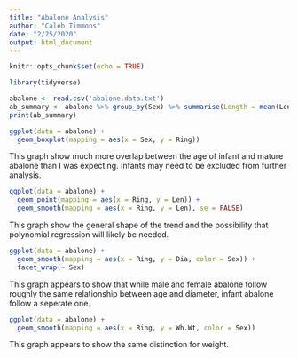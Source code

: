 ---
title: "Abalone Analysis"
author: "Caleb Timmons"
date: "2/25/2020"
output: html_document
---

```{r setup, include=FALSE}
knitr::opts_chunk$set(echo = TRUE)
```


```{r, eval = TRUE, include = FALSE}
library(tidyverse)
```

```{r}
abalone <- read.csv('abalone.data.txt')
ab_summary <- abalone %>% group_by(Sex) %>% summarise(Length = mean(Len), Height = mean(Hgt), Diameter = mean(Dia))
print(ab_summary)
```

```{r}
ggplot(data = abalone) +
  geom_boxplot(mapping = aes(x = Sex, y = Ring))
```

This graph show much more overlap between the age of infant and mature abalone than I was expecting.  Infants may need to be excluded from further analysis.

```{r}
ggplot(data = abalone) +
  geom_point(mapping = aes(x = Ring, y = Len)) +
  geom_smooth(mapping = aes(x = Ring, y = Len), se = FALSE)
```

This graph show the general shape of the trend and the possibility that polynomial regression will likely be needed. 

```{r}
ggplot(data = abalone) + 
  geom_smooth(mapping = aes(x = Ring, y = Dia, color = Sex)) +
  facet_wrap(~ Sex)
```

This graph appears to show that while male and female abalone follow roughly the same relationship between age and diameter, infant abalone follow a seperate one.

```{r}
ggplot(data = abalone) +
  geom_smooth(mapping = aes(x = Ring, y = Wh.Wt, color = Sex))
```

This graph appears to show the same distinction for weight.